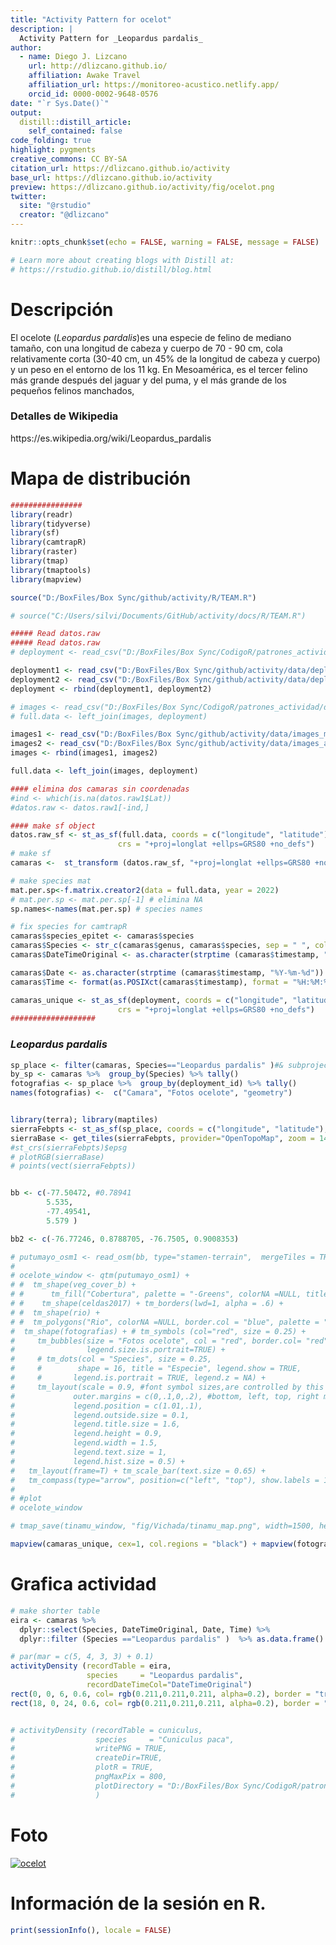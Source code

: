 ```yaml
---
title: "Activity Pattern for ocelot"
description: |
  Activity Pattern for _Leopardus pardalis_
author:
  - name: Diego J. Lizcano  
    url: http://dlizcano.github.io/
    affiliation: Awake Travel
    affiliation_url: https://monitoreo-acustico.netlify.app/
    orcid_id: 0000-0002-9648-0576
date: "`r Sys.Date()`"
output:
  distill::distill_article:
    self_contained: false
code_folding: true
highlight: pygments
creative_commons: CC BY-SA
citation_url: https://dlizcano.github.io/activity
base_url: https://dlizcano.github.io/activity
preview: https://dlizcano.github.io/activity/fig/ocelot.png
twitter:
  site: "@rstudio"
  creator: "@dlizcano"
---
```



```r
knitr::opts_chunk$set(echo = FALSE, warning = FALSE, message = FALSE)

# Learn more about creating blogs with Distill at:
# https://rstudio.github.io/distill/blog.html

```


# Descripción

El ocelote (_Leopardus pardalis_)es una especie de felino de mediano tamaño, con una longitud de cabeza y cuerpo de 70 - 90 cm, cola relativamente corta (30-40 cm, un 45% de la longitud de cabeza y cuerpo) y un peso en el entorno de los 11 kg. En Mesoamérica, es el tercer felino más grande después del jaguar y del puma, y el más grande de los pequeños felinos manchados,

### Detalles de Wikipedia

https://es.wikipedia.org/wiki/Leopardus_pardalis


# Mapa de distribución

```r

################
library(readr)
library(tidyverse)
library(sf)
library(camtrapR)
library(raster)
library(tmap)
library(tmaptools)
library(mapview)

source("D:/BoxFiles/Box Sync/github/activity/R/TEAM.R")

# source("C:/Users/silvi/Documents/GitHub/activity/docs/R/TEAM.R")

##### Read datos.raw
##### Read datos.raw
# deployment <- read_csv("D:/BoxFiles/Box Sync/CodigoR/patrones_actividad/data/deployments.csv")

deployment1 <- read_csv("D:/BoxFiles/Box Sync/github/activity/data/deployments_mojada.csv")
deployment2 <- read_csv("D:/BoxFiles/Box Sync/github/activity/data/deployments_amarg.csv")
deployment <- rbind(deployment1, deployment2)

# images <- read_csv("D:/BoxFiles/Box Sync/CodigoR/patrones_actividad/data/images.csv")
# full.data <- left_join(images, deployment)

images1 <- read_csv("D:/BoxFiles/Box Sync/github/activity/data/images_mojada.csv")
images2 <- read_csv("D:/BoxFiles/Box Sync/github/activity/data/images_amarg.csv")
images <- rbind(images1, images2)

full.data <- left_join(images, deployment)

#### elimina dos camaras sin coordenadas
#ind <- which(is.na(datos.raw1$Lat))
#datos.raw <- datos.raw1[-ind,]

#### make sf object
datos.raw_sf <- st_as_sf(full.data, coords = c("longitude", "latitude"), 
                        crs = "+proj=longlat +ellps=GRS80 +no_defs")
# make sf
camaras <-  st_transform (datos.raw_sf, "+proj=longlat +ellps=GRS80 +no_defs") 

# make species mat
mat.per.sp<-f.matrix.creator2(data = full.data, year = 2022)
# mat.per.sp <- mat.per.sp[-1] # elimina NA 
sp.names<-names(mat.per.sp) # species names

# fix species for camtrapR
camaras$species_epitet <- camaras$species
camaras$Species <- str_c(camaras$genus, camaras$species, sep = " ", collapse = NULL)
camaras$DateTimeOriginal <- as.character(strptime (camaras$timestamp, "%Y-%m-%d %H:%M:%S"))#sub(" UTC", "", camaras$timestamp) # remove the UTC

camaras$Date <- as.character(strptime (camaras$timestamp, "%Y-%m-%d"))
camaras$Time <- format(as.POSIXct(camaras$timestamp), format = "%H:%M:%S")

camaras_unique <- st_as_sf(deployment, coords = c("longitude", "latitude"), 
                        crs = "+proj=longlat +ellps=GRS80 +no_defs")
###################

```


### _Leopardus pardalis_

```r



sp_place <- filter(camaras, Species=="Leopardus pardalis" )#& subproject_name==c("Selva Vides", "El Escondite"))
by_sp <- camaras %>%  group_by(Species) %>% tally()
fotografias <- sp_place %>%  group_by(deployment_id) %>% tally()
names(fotografias) <-  c("Camara", "Fotos ocelote", "geometry")


library(terra); library(maptiles)
sierraFebpts <- st_as_sf(sp_place, coords = c("longitude", "latitude"), crs=4326)
sierraBase <- get_tiles(sierraFebpts, provider="OpenTopoMap", zoom = 14)
#st_crs(sierraFebpts)$epsg
# plotRGB(sierraBase)
# points(vect(sierraFebpts))


bb <- c(-77.50472, #0.78941
        5.535, 
        -77.49541, 
        5.579 )

bb2 <- c(-76.77246, 0.8788705, -76.7505, 0.9008353)

# putumayo_osm1 <- read_osm(bb, type="stamen-terrain",  mergeTiles = TRUE) 
# 
# ocelote_window <- qtm(putumayo_osm1) + 
# #  tm_shape(veg_cover_b) + 
# #      tm_fill("Cobertura", palette = "-Greens", colorNA =NULL, title = "Coberturas", alpha = 0.5) + 
# #    tm_shape(celdas2017) + tm_borders(lwd=1, alpha = .6) + 
# #  tm_shape(rio) +
# #  tm_polygons("Rio", colorNA =NULL, border.col = "blue", palette = "blue") +  #tm_symbols (size = 0.5) +
#  tm_shape(fotografias) + # tm_symbols (col="red", size = 0.25) + 
#     tm_bubbles(size = "Fotos ocelote", col = "red", border.col= "red", alpha= 0.5, 
#                legend.size.is.portrait=TRUE) +
#     # tm_dots(col = "Species", size = 0.25, 
#     #        shape = 16, title = "Especie", legend.show = TRUE,
#     #       legend.is.portrait = TRUE, legend.z = NA) +
#     tm_layout(scale = 0.9, #font symbol sizes,are controlled by this value 
#             outer.margins = c(0,.1,0,.2), #bottom, left, top, right margin
#             legend.position = c(1.01,.1), 
#             legend.outside.size = 0.1,
#             legend.title.size = 1.6,
#             legend.height = 0.9,
#             legend.width = 1.5,
#             legend.text.size = 1, 
#             legend.hist.size = 0.5) + 
#   tm_layout(frame=T) + tm_scale_bar(text.size = 0.65) + 
#   tm_compass(type="arrow", position=c("left", "top"), show.labels = 1)
# 
# #plot
# ocelote_window

# tmap_save(tinamu_window, "fig/Vichada/tinamu_map.png", width=1500, height=1000, dpi = 150)

mapview(camaras_unique, cex=1, col.regions = "black") + mapview(fotografias,  cex = "Fotos ocelote", alpha = 0, map.types=c("Esri.WorldImagery", "OpenTopoMap"))

```


# Grafica actividad

```r


# make shorter table
eira <- camaras %>% 
  dplyr::select(Species, DateTimeOriginal, Date, Time) %>% 
  dplyr::filter (Species =="Leopardus pardalis" )  %>% as.data.frame()

# par(mar = c(5, 4, 3, 3) + 0.1)
activityDensity (recordTable = eira,
                 species     = "Leopardus pardalis",
                 recordDateTimeCol="DateTimeOriginal") 
rect(0, 0, 6, 0.6, col= rgb(0.211,0.211,0.211, alpha=0.2), border = "transparent")
rect(18, 0, 24, 0.6, col= rgb(0.211,0.211,0.211, alpha=0.2), border = "transparent")


# activityDensity (recordTable = cuniculus,
#                  species     = "Cuniculus paca",
#                  writePNG = TRUE,
#                  createDir=TRUE,
#                  plotR = TRUE,
#                  pngMaxPix = 800,
#                  plotDirectory = "D:/BoxFiles/Box Sync/CodigoR/patrones_actividad/fig/paca_activ.png"
#                  )


```

# Foto

 [![ocelot](https://dlizcano.github.io/activity/fig/ocelot_small.jpg)](
 https://dlizcano.github.io/activity/fig/ocelot_large.jpg)

# Información de la sesión en R.

```r
print(sessionInfo(), locale = FALSE)
```

